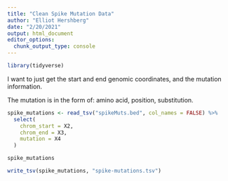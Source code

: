 ```yaml
---
title: "Clean Spike Mutation Data"
author: "Elliot Hershberg"
date: "2/20/2021"
output: html_document
editor_options: 
  chunk_output_type: console
---
```


```r
library(tidyverse)
```

I want to just get the start and end genomic coordinates, and the mutation information.

The mutation is in the form of: amino acid, position, substitution.

```r
spike_mutations <- read_tsv("spikeMuts.bed", col_names = FALSE) %>%
  select(
    chrom_start = X2,
    chrom_end = X3,
    mutation = X4
  )

spike_mutations
```

```r
write_tsv(spike_mutations, "spike-mutations.tsv")
```


